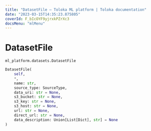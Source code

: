 ```yaml
---
title: "DatasetFile — Toloka ML platform | Toloka documentation"
date: "2023-03-15T14:35:23.875805"
coverId: F_bIcOYF9yjrxkPZrXc3
docsMenu: "mlMenu"
---
```


# DatasetFile

`ml_platform.datasets.DatasetFile`

```python
DatasetFile(
    self,
    *,
    name: str,
    source_type: SourceType,
    data_uri: str = None,
    s3_bucket: str = None,
    s3_key: str = None,
    s3_host: str = None,
    url: str = None,
    direct_url: str = None,
    data_description: Union[List[Dict], str] = None
)
```